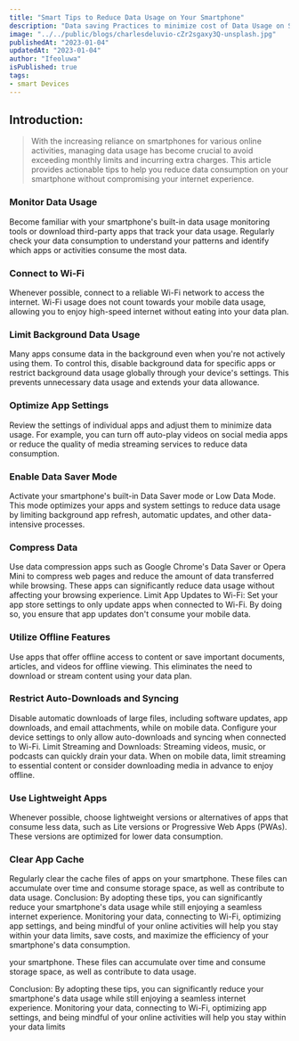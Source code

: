 ```yaml
---
title: "Smart Tips to Reduce Data Usage on Your Smartphone"
description: "Data saving Practices to minimize cost of Data Usage on Smart Devices"
image: "../../public/blogs/charlesdeluvio-cZr2sgaxy3Q-unsplash.jpg"
publishedAt: "2023-01-04"
updatedAt: "2023-01-04"
author: "Ifeoluwa"
isPublished: true
tags:
- smart Devices
---
```




## Introduction: 
> With the increasing reliance on smartphones for various online activities, managing data usage 
has become crucial to avoid exceeding monthly limits and incurring extra charges.
This article provides actionable tips to help you reduce data consumption on your smartphone
without compromising your internet experience.

### Monitor Data Usage
Become familiar with your smartphone's built-in data usage monitoring tools or download 
third-party apps that track your data usage. Regularly check your data consumption to understand 
your patterns and identify which apps or activities consume the most data.

### Connect to Wi-Fi
Whenever possible, connect to a reliable Wi-Fi network to access the internet. 
Wi-Fi usage does not count towards your mobile data usage, allowing you to enjoy
high-speed internet without eating into your data plan.

### Limit Background Data Usage
Many apps consume data in the background even when 
you're not actively using them. To control this, disable background data 
for specific apps or restrict background data usage globally through your device's settings. 
This prevents unnecessary data usage and extends your data allowance.

### Optimize App Settings
Review the settings of individual apps and adjust them to minimize data usage. 
For example, you can turn off auto-play videos on social media apps or reduce the
quality of media streaming services to reduce data consumption.

### Enable Data Saver Mode
Activate your smartphone's built-in Data Saver mode or Low Data Mode. 
This mode optimizes your apps and system settings to reduce data usage by
limiting background app refresh, automatic updates, and other data-intensive processes.

### Compress Data
Use data compression apps such as Google Chrome's Data Saver or Opera Mini to compress web pages and reduce the amount of data transferred while browsing. These apps can significantly reduce data usage without affecting your browsing experience.
Limit App Updates to Wi-Fi:
Set your app store settings to only update apps when connected to Wi-Fi. By doing so, you ensure that app updates don't consume your mobile data.

### Utilize Offline Features
Use apps that offer offline access to content or save important documents, articles, and videos for offline viewing. This eliminates the need to download or stream content using your data plan.

### Restrict Auto-Downloads and Syncing
Disable automatic downloads of large files, including software updates, app downloads, and email attachments, while on mobile data. Configure your device settings to only allow auto-downloads and syncing when connected to Wi-Fi.
Limit Streaming and Downloads:
Streaming videos, music, or podcasts can quickly drain your data. When on mobile data, limit streaming to essential content or consider downloading media in advance to enjoy offline.

### Use Lightweight Apps
Whenever possible, choose lightweight versions or alternatives of apps that consume less data, such as Lite versions or Progressive Web Apps (PWAs). These versions are optimized for lower data consumption.

### Clear App Cache
Regularly clear the cache files of apps on your smartphone. These files can accumulate over time and consume storage space, as well as contribute to data usage.
Conclusion: By adopting these tips, you can significantly reduce your smartphone's data usage while still enjoying a seamless internet experience. Monitoring your data, connecting to Wi-Fi, optimizing app settings, and being mindful of your online activities will help you stay within your data limits, save costs, and maximize the efficiency of your smartphone's data consumption.

your smartphone. These files can accumulate over time and consume storage space, as well as contribute to data usage.

Conclusion:
By adopting these tips, you can significantly reduce your smartphone's data usage while still enjoying a seamless internet experience. Monitoring your data, connecting to Wi-Fi, optimizing app settings, and being mindful of your online activities will help you stay within your data limits
